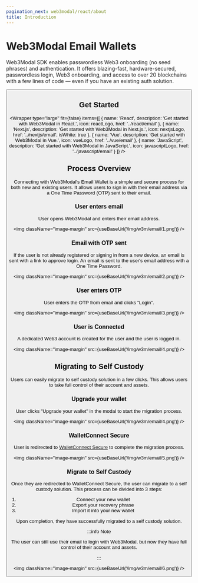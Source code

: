 ```yaml
---
pagination_next: web3modal/react/about
title: Introduction
---
```




# Web3Modal Email Wallets

Web3Modal SDK enables passwordless Web3 onboarding (no seed phrases) and authentication.
It offers blazing-fast, hardware-secured, passwordless login, Web3 onboarding, and access to over 20 blockchains with a few lines of code — even if you have an existing auth solution.

<YoutubeEmbed videoId="I1B9eAJk9aI" />

<Button name="Try Demo" url="https://lab.web3modal.com/library/wagmi-email/" />

## Get Started

<Wrapper
  type="large"
  fit={false}
  items={[
    {
      name: 'React',
      description: 'Get started with Web3Modal in React.',
      icon: reactLogo,
      href: '../react/email'
    },
    {
      name: 'Next.js',
      description: 'Get started with Web3Modal in Next.js.',
      icon: nextjsLogo,
      href: '../nextjs/email',
      isWhite: true
    },
    {
      name: 'Vue',
      description: 'Get started with Web3Modal in Vue.',
      icon: vueLogo,
      href: '../vue/email'
    },
    {
      name: 'JavaScript',
      description: 'Get started with Web3Modal in JavaScript.',
      icon: javascriptLogo,
      href: '../javascript/email'
    }
  ]}
/>

## Process Overview

Connecting with Web3Modal's Email Wallet is a simple and secure process for both new and existing users. It allows users to sign in with their email address via a One Time Password (OTP) sent to their email.

### User enters email

User opens Web3Modal and enters their email address.

<img className="image-margin" src={useBaseUrl('/img/w3m/email/1.png')} />

### Email with OTP sent

If the user is not already registered or signing in from a new device, an email is sent with a link to approve login.
An email is sent to the user's email address with a One Time Password.

<img className="image-margin" src={useBaseUrl('/img/w3m/email/2.png')} />

### User enters OTP

User enters the OTP from email and clicks "Login".

<img className="image-margin" src={useBaseUrl('/img/w3m/email/3.png')} />

### User is Connected

A dedicated Web3 account is created for the user and the user is logged in.

<img className="image-margin" src={useBaseUrl('/img/w3m/email/4.png')} />

## Migrating to Self Custody

Users can easily migrate to self custody solution in a few clicks. This allows users to take full control of their account and assets.

### Upgrade your wallet

User clicks "Upgrade your wallet" in the modal to start the migration process.

<img className="image-margin" src={useBaseUrl('/img/w3m/email/4.png')} />

### WalletConnect Secure

User is redirected to [WalletConnect Secure](https://secure.walletconnect.com/dashboard) to complete the migration process.

<img className="image-margin" src={useBaseUrl('/img/w3m/email/5.png')} />

### Migrate to Self Custody

Once they are redirected to WalletConnect Secure, the user can migrate to a self custody solution.
This process can be divided into 3 steps:

1. Connect your new wallet
2. Export your recovery phrase
3. Import it into your new wallet

Upon completion, they have successfully migrated to a self custody solution.

:::info Note

The user can still use their email to login with Web3Modal, but now they have full control of their account and assets.

:::

<img className="image-margin" src={useBaseUrl('/img/w3m/email/6.png')} />
